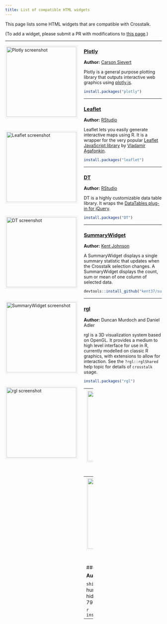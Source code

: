 ```yaml
---
title: List of compatible HTML widgets
---
```


This page lists some HTML widgets that are compatible with Crosstalk.

(To add a widget, please submit a PR with modifications to [this page](https://github.com/rstudio/crosstalk/edit/main/docs/widgets.Rmd).)

<style type="text/css">
img.widget-thumbnail {
  width: 225px;
  height: auto;
  border: 1px solid #e6e6e6;
  float: left;
  padding: 3px;
  margin-right: 20px;
  margin-bottom: 40px;
}
.section.level3 hr {
  clear: both;
}
</style>



---

[![Plotly screenshot](thumbnails/ropensci-plotly.png){.widget-thumbnail}](https://cpsievert.github.io/plotly_book/)

### [Plotly](https://cpsievert.github.io/plotly_book/)

**Author:** [Carson Sievert](https://github.com/cpsievert)

Plotly is a general purpose plotting library that outputs interactive web graphics using [plotly.js](https://plot.ly/javascript/).

```r
install.packages("plotly")
```



---

[![Leaflet screenshot](thumbnails/rstudio-leaflet.png){.widget-thumbnail}](https://rstudio.github.io/leaflet/)

### [Leaflet](https://rstudio.github.io/leaflet/)

**Author:** [RStudio](https://github.com/rstudio)

Leaflet lets you easily generate interactive maps using R. It is a wrapper for the very popular [Leaflet JavaScript library](http://leafletjs.com/) by [Vladamir Agafonkin](http://agafonkin.com/en/).

```r
install.packages("leaflet")
```



---

[![DT screenshot](thumbnails/rstudio-DT.png){.widget-thumbnail}](https://rstudio.github.io/DT/)

### [DT](https://rstudio.github.io/DT/)

**Author:** [RStudio](https://github.com/rstudio)

DT is a highly customizable data table library. It wraps the [DataTables plug-in for jQuery](https://datatables.net/).

```r
install.packages("DT")
```

---

[![SummaryWidget screenshot](thumbnails/summarywidget.png){.widget-thumbnail}](https://kent37.github.io/summarywidget/)

### [SummaryWidget](https://kent37.github.io/summarywidget/)

**Author:** [Kent Johnson](https://github.com/kent37)

A SummaryWidget displays a single summary statistic that updates when the Crosstalk selection changes. A SummaryWidget displays the count, sum or mean of one column of selected data.

```r
devtools::install_github("kent37/summarywidget")
```


---

[![rgl screenshot](thumbnails/rgl.png){.widget-thumbnail}](https://dmurdoch.github.io/rgl/)

### [rgl](https://dmurdoch.github.io/rgl/)

**Author:** Duncan Murdoch and Daniel Adler

rgl is a 3D visualization system based on OpenGL. It
provides a medium to high level interface for use in R,
currently modelled on classic R graphics, with extensions
to allow for interaction.  See the `?rgl::rglShared`
help topic for details of `crosstalk` usage.

```r
install.packages("rgl")
```


---
[![timevis screenshot](thumbnails/daattali-timevis.png){.widget-thumbnail}](https://github.com/daattali/timevis)

### [timevis](https://github.com/daattali/timevis)

**Author:** [Dean Attali](https://github.com/daattali)

`timevis` lets you create interactive timeline visualizations in R.
This package is based on the [visjs](https://visjs.github.io/vis-timeline/docs/timeline/)
Timeline JavaScript library.


```r
devtools::install_github("daattali/timevis")
```


---
[![shinybody screenshot](thumbnails/shinybody.png){.widget-thumbnail}](https://github.com/robert-norberg/shinybody)

### [shinybody](https://github.com/robert-norberg/shinybody)

**Author:** [Robert Norberg](https://github.com/robert-norberg)

`shinybody` is an `htmlwidget` of the human body that allows you to hide/show
and assign colors to 79 different body parts.


```r
install.packages("shinybody")
```


---
